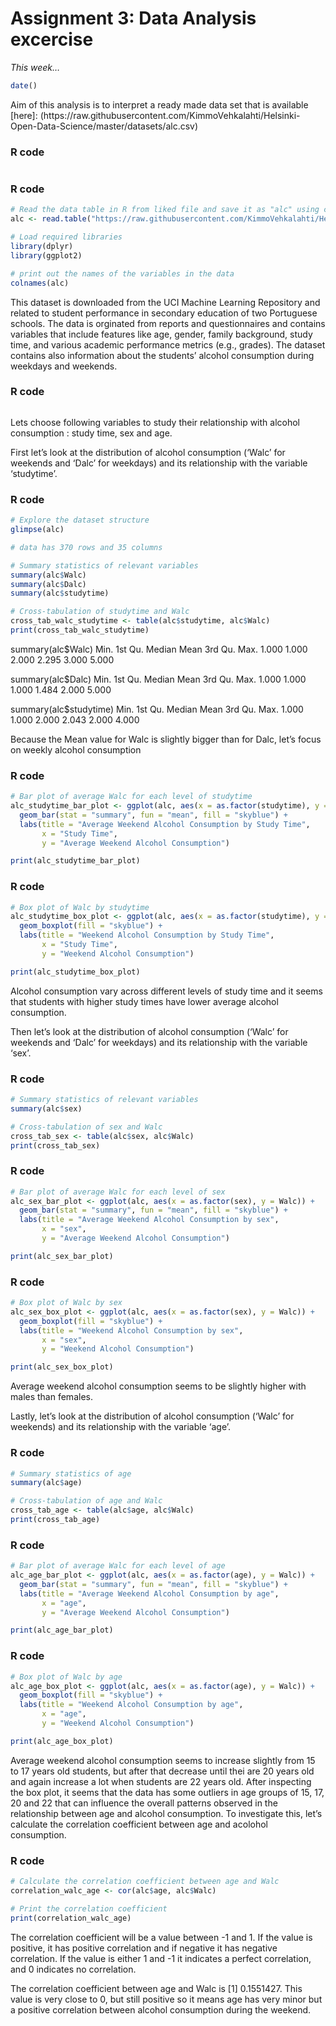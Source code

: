 # Assignment 3: Data Analysis excercise

*This week...*


```r
date()
```


Aim of this analysis is to interpret a ready made data set that is available [here]: (https://raw.githubusercontent.com/KimmoVehkalahti/Helsinki-Open-Data-Science/master/datasets/alc.csv)

### R code
```r

````


### R code
```r
# Read the data table in R from liked file and save it as "alc" using comma as the column separator. First row includes column names. 
alc <- read.table("https://raw.githubusercontent.com/KimmoVehkalahti/Helsinki-Open-Data-Science/master/datasets/alc.csv", sep=",", header=TRUE)

# Load required libraries
library(dplyr)
library(ggplot2)

# print out the names of the variables in the data
colnames(alc)

````

This dataset is downloaded from the UCI Machine Learning Repository and related to student performance in secondary education of two Portuguese schools. The data is orginated from reports and questionnaires and contains variables that include features like age, gender, family background, study time, and various academic performance metrics (e.g., grades). The dataset contains also information about the students' alcohol consumption during weekdays and weekends.

### R code
```r

````

Lets choose following variables to study their relationship with alcohol consumption : study time, sex and age. 

First let's look at the distribution of alcohol consumption ('Walc' for weekends and 'Dalc' for weekdays) and its relationship with the variable 'studytime'.

### R code
```r
# Explore the dataset structure
glimpse(alc)

# data has 370 rows and 35 columns

# Summary statistics of relevant variables
summary(alc$Walc)
summary(alc$Dalc)
summary(alc$studytime)

# Cross-tabulation of studytime and Walc
cross_tab_walc_studytime <- table(alc$studytime, alc$Walc)
print(cross_tab_walc_studytime)

````
summary(alc$Walc)
   Min. 1st Qu.  Median    Mean 3rd Qu.    Max. 
  1.000   1.000   2.000   2.295   3.000   5.000 
  
 summary(alc$Dalc)
   Min. 1st Qu.  Median    Mean 3rd Qu.    Max. 
  1.000   1.000   1.000   1.484   2.000   5.000 
  
  summary(alc$studytime)
   Min. 1st Qu.  Median    Mean 3rd Qu.    Max. 
  1.000   1.000   2.000   2.043   2.000   4.000 
  
Because the Mean value for Walc is slightly bigger than for Dalc, let's focus on weekly alcohol consumption

 
### R code
```r
# Bar plot of average Walc for each level of studytime
alc_studytime_bar_plot <- ggplot(alc, aes(x = as.factor(studytime), y = Walc)) +
  geom_bar(stat = "summary", fun = "mean", fill = "skyblue") +
  labs(title = "Average Weekend Alcohol Consumption by Study Time",
       x = "Study Time",
       y = "Average Weekend Alcohol Consumption")

print(alc_studytime_bar_plot)
````


### R code
```r
# Box plot of Walc by studytime
alc_studytime_box_plot <- ggplot(alc, aes(x = as.factor(studytime), y = Walc)) +
  geom_boxplot(fill = "skyblue") +
  labs(title = "Weekend Alcohol Consumption by Study Time",
       x = "Study Time",
       y = "Weekend Alcohol Consumption")

print(alc_studytime_box_plot)
````

Alcohol consumption vary across different levels of study time and it seems that students with higher study times have lower average alcohol consumption. 

Then let's look at the distribution of alcohol consumption ('Walc' for weekends and 'Dalc' for weekdays) and its relationship with the variable 'sex'.

### R code
```r
# Summary statistics of relevant variables
summary(alc$sex)

# Cross-tabulation of sex and Walc
cross_tab_sex <- table(alc$sex, alc$Walc)
print(cross_tab_sex)
````


### R code
```r
# Bar plot of average Walc for each level of sex
alc_sex_bar_plot <- ggplot(alc, aes(x = as.factor(sex), y = Walc)) +
  geom_bar(stat = "summary", fun = "mean", fill = "skyblue") +
  labs(title = "Average Weekend Alcohol Consumption by sex",
       x = "sex",
       y = "Average Weekend Alcohol Consumption")

print(alc_sex_bar_plot)
````


### R code
```r
# Box plot of Walc by sex
alc_sex_box_plot <- ggplot(alc, aes(x = as.factor(sex), y = Walc)) +
  geom_boxplot(fill = "skyblue") +
  labs(title = "Weekend Alcohol Consumption by sex",
       x = "sex",
       y = "Weekend Alcohol Consumption")

print(alc_sex_box_plot)
````

Average weekend alcohol consumption seems to be slightly higher with males than females. 

Lastly, let's look at the distribution of alcohol consumption ('Walc' for weekends) and its relationship with the variable 'age'.

### R code
```r
# Summary statistics of age
summary(alc$age)

# Cross-tabulation of age and Walc
cross_tab_age <- table(alc$age, alc$Walc)
print(cross_tab_age)

````


### R code
```r
# Bar plot of average Walc for each level of age
alc_age_bar_plot <- ggplot(alc, aes(x = as.factor(age), y = Walc)) +
  geom_bar(stat = "summary", fun = "mean", fill = "skyblue") +
  labs(title = "Average Weekend Alcohol Consumption by age",
       x = "age",
       y = "Average Weekend Alcohol Consumption")

print(alc_age_bar_plot)
````

### R code
```r
# Box plot of Walc by age
alc_age_box_plot <- ggplot(alc, aes(x = as.factor(age), y = Walc)) +
  geom_boxplot(fill = "skyblue") +
  labs(title = "Weekend Alcohol Consumption by age",
       x = "age",
       y = "Weekend Alcohol Consumption")

print(alc_age_box_plot)
````

  
Average weekend alcohol consumption seems to increase slightly from 15 to 17 years old students, but after that decrease until thei are 20 years old and again increase a lot when students are 22 years old. After inspecting the box plot, it seems that the data has some outliers in age groups of 15, 17, 20 and 22 that can influence the overall patterns observed in the relationship between age and alcohol consumption. To  investigate this, let's calculate the correlation coefficient between age and acolohol consumption. 

### R code
```r
# Calculate the correlation coefficient between age and Walc
correlation_walc_age <- cor(alc$age, alc$Walc)

# Print the correlation coefficient
print(correlation_walc_age)

````


The correlation coefficient will be a value between -1 and 1. If the value is positive, it has positive correlation and if negative it has negative correlation. If the value is either 1 and -1 it indicates a perfect correlation, and 0 indicates no correlation. 

The correlation coefficient between age and Walc is [1] 0.1551427. This value is very close to 0, but still positive so it means age has very minor but a positive correlation between alcohol consumption during the weekend.







